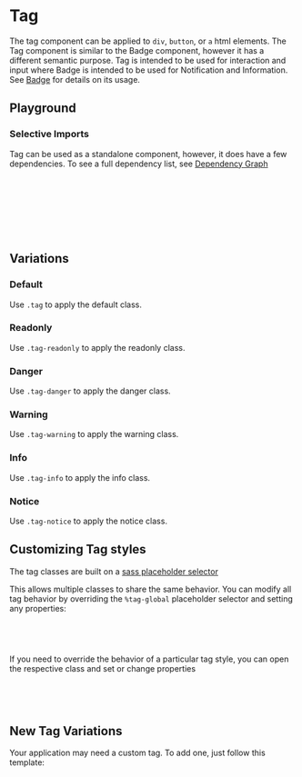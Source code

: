 

<Meta of={TagStories} />

# Tag

The tag component can be applied to `div`, `button`, or `a` html elements. The Tag component is similar to the Badge component, however it has a different semantic purpose. Tag is intended to be used for interaction and input where Badge is intended to be used for Notification and Information. See [Badge](?path=/docs/components-badge--docs) for details on its usage.

## Playground

<Canvas of={TagStories.Default} />
<Controls of={TagStories.Default} />

### Selective Imports

Tag can be used as a standalone component, however, it does have a few dependencies. To see a full dependency list, see [Dependency Graph](?path=/docs/overview-selective-imports--docs#dependencies)

```css
// Depends on
@import '@rolemodel/optics/dist/scss/core/tokens';
@import '@rolemodel/optics/dist/scss/core/base';
@import '@rolemodel/optics/dist/scss/components/icon';

// Component
@import '@rolemodel/optics/dist/scss/components/tag';
```

## Variations

### Default

Use `.tag` to apply the default class.

<Canvas of={TagStories.Default} />

### Readonly

Use `.tag-readonly` to apply the readonly class.

<Canvas of={TagStories.Readonly} />

### Danger

Use `.tag-danger` to apply the danger class.

<Canvas of={TagStories.Danger} />

### Warning

Use `.tag-warning` to apply the warning class.

<Canvas of={TagStories.Warning} />

### Info

Use `.tag-info` to apply the info class.

<Canvas of={TagStories.Info} />

### Notice

Use `.tag-notice` to apply the notice class.

<Canvas of={TagStories.Notice} />

## Customizing Tag styles

<div
  dangerouslySetInnerHTML={{
    __html: createAlert({
      title: 'Important!',
      description: 'These patterns represent how to customize the style of the tag for your project.',
    }).outerHTML,
  }}
></div>

The tag classes are built on a [sass placeholder selector](https://sass-lang.com/documentation/style-rules/placeholder-selectors)

This allows multiple classes to share the same behavior. You can modify all tag behavior by overriding the `%tag-global` placeholder selector and setting any properties:

```css
%tag-global {
  background-color: var(--op-color-alerts-danger-base);
}
```

If you need to override the behavior of a particular tag style, you can open the respective class and set or change properties

```css
.tag-danger {
  background-color: var(--op-color-alerts-danger-base);
}
```

## New Tag Variations

<div
  dangerouslySetInnerHTML={{
    __html: createAlert({
      title: 'Important!',
      description: 'These patterns represent how to create new variations of the Tag for your project.',
    }).outerHTML,
  }}
></div>

Your application may need a custom tag. To add one, just follow this template:

```css
.tag-{name} {
  @extend %tag-global;
}
```
